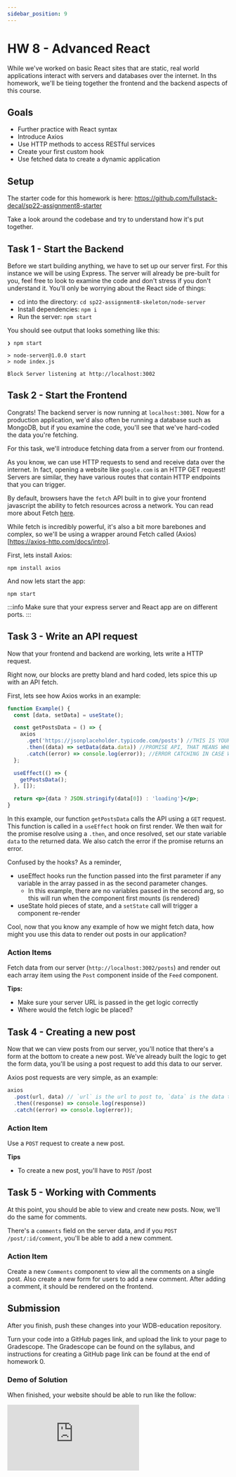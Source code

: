 ```yaml
---
sidebar_position: 9
---
```


# HW 8 - Advanced React

While we've worked on basic React sites that are static, real world applications
interact with servers and databases over the internet. In ths homework, we'll be
tieing together the frontend and the backend aspects of this course.

## Goals

- Further practice with React syntax
- Introduce Axios
- Use HTTP methods to access RESTful services
- Create your first custom hook
- Use fetched data to create a dynamic application

## Setup

The starter code for this homework is here:
https://github.com/fullstack-decal/sp22-assignment8-starter

Take a look around the codebase and try to understand how it's put together.

## Task 1 - Start the Backend

Before we start building anything, we have to set up our server first. For this
instance we will be using Express. The server will already be pre-built for you,
feel free to look to examine the code and don't stress if you don't understand
it. You'll only be worrying about the React side of things:

- cd into the directory: `cd sp22-assignment8-skeleton/node-server`
- Install dependencies: `npm i`
- Run the server: `npm start`

You should see output that looks something like this:

```shell
❯ npm start

> node-server@1.0.0 start
> node index.js

Block Server listening at http://localhost:3002
```

## Task 2 - Start the Frontend

Congrats! The backend server is now running at `localhost:3001`. Now for a
production application, we'd also often be running a database such as MongoDB,
but if you examine the code, you'll see that we've hard-coded the data you're
fetching.

For this task, we'll introduce fetching data from a server from our frontend.

As you know, we can use HTTP requests to send and receive data over the
internet. In fact, opening a website like `google.com` is an HTTP GET request!
Servers are similar, they have various routes that contain HTTP endpoints that
you can trigger.

By default, browsers have the `fetch` API built in to give your frontend
javascript the ability to fetch resources across a network. You can read more
about Fetch [here](https://developer.mozilla.org/en-US/docs/Web/API/Fetch_API).

While fetch is incredibly powerful, it's also a bit more barebones and complex,
so we'll be using a wrapper around Fetch called
(Axios)[https://axios-http.com/docs/intro].

First, lets install Axios:

```shell
npm install axios
```

And now lets start the app:

```npm
npm start
```

:::info Make sure that your express server and React app are on different ports.
:::

## Task 3 - Write an API request

Now that your frontend and backend are working, lets write a HTTP request.

Right now, our blocks are pretty bland and hard coded, lets spice this up with
an API fetch.

First, lets see how Axios works in an example:

```jsx live
function Example() {
  const [data, setData] = useState();

  const getPostsData = () => {
    axios
      .get('https://jsonplaceholder.typicode.com/posts') //THIS IS YOUR URL OF YOUR API
      .then((data) => setData(data.data)) //PROMISE API, THAT MEANS WHEN YOU GET THE DATA WHAT DO I DO WITH IT
      .catch((error) => console.log(error)); //ERROR CATCHING IN CASE WE RECEIVE AN ERROR
  };

  useEffect(() => {
    getPostsData();
  }, []);

  return <p>{data ? JSON.stringify(data[0]) : 'loading'}</p>;
}
```

In this example, our function `getPostsData` calls the API using a `GET`
request. This function is called in a `useEffect` hook on first render. We then
wait for the promise resolve using a `.then`, and once resolved, set our state
variable `data` to the returned data. We also catch the error if the promise
returns an error.

Confused by the hooks? As a reminder,

- useEffect hooks run the function passed into the first parameter if any
  variable in the array passed in as the second parameter changes.
  - In this example, there are no variables passed in the second arg, so this
    will run when the component first mounts (is rendered)
- useState hold pieces of state, and a `setState` call will trigger a component
  re-render

Cool, now that you know any example of how we might fetch data, how might you
use this data to render out posts in our application?

### Action Items

Fetch data from our server (`http://localhost:3002/posts`) and render out each
array item using the `Post` component inside of the `Feed` component.

**Tips:**

- Make sure your server URL is passed in the get logic correctly
- Where would the fetch logic be placed?

## Task 4 - Creating a new post

Now that we can view posts from our server, you'll notice that there's a form at
the bottom to create a new post. We've already built the logic to get the form
data, you'll be using a post request to add this data to our server.

Axios post requests are very simple, as an example:

```js
axios
  .post(url, data) // `url` is the url to post to, `data` is the data to send in the body of the HTTP request
  .then((response) => console.log(response))
  .catch((error) => console.log(error));
```

### Action Item

Use a `POST` request to create a new post.

**Tips**

- To create a new post, you'll have to `POST` /post

## Task 5 - Working with Comments

At this point, you should be able to view and create new posts. Now, we'll do
the same for comments.

There's a `comments` field on the server data, and if you `POST`
`/post/:id/comment`, you'll be able to add a new comment.

### Action Item

Create a new `Comments` component to view all the comments on a single post.
Also create a new form for users to add a new comment. After adding a comment,
it should be rendered on the frontend.

## Submission

After you finish, push these changes into your WDB-education repository.

Turn your code into a GitHub pages link, and upload the link to your page to
Gradescope. The Gradescope can be found on the syllabus, and instructions for
creating a GitHub page link can be found at the end of homework 0.

### Demo of Solution

When finished, your website should be able to run like the follow:

<iframe
  src="https://www.loom.com/embed/843dd029aa584d1398b129145b8d5968"
  frameborder="0"
  webkitallowfullscreen
  mozallowfullscreen
  allowfullscreen
  style={{ height: '300px' }}
/>

Note the UI doesn't have to be the same.

---

**Contributors**

- [Caelin Sutch](https://www.linkedin.com/in/caelinsutch)

